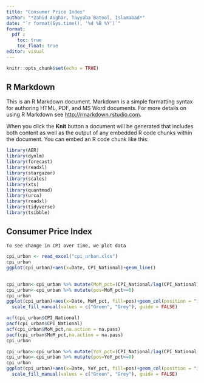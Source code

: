---
title: "Consumer Price Index"
author: "*Zahid Asghar, Tayyaba Batool, Islamabad*"
date: "`r format(Sys.time(), '%d %B %Y')`"
format: 
  pdf :
    toc: true
    toc_float: true
editor: visual
---

```{r setup, include=FALSE}
knitr::opts_chunk$set(echo = TRUE)
```

## R Markdown

This is an R Markdown document. Markdown is a simple formatting syntax for authoring HTML, PDF, and MS Word documents. For more details on using R Markdown see <http://rmarkdown.rstudio.com>.

When you click the **Knit** button a document will be generated that includes both content as well as the output of any embedded R code chunks within the document. You can embed an R code chunk like this:
```{r, eacho=FALSE, warning=FALSE,message=FALSE}
library(AER)
library(dynlm)
library(forecast)
library(readxl)
library(stargazer)
library(scales)
library(xts)
library(quantmod)
library(urca)
library(readxl)
library(tidyverse)
library(tsibble)
```

## Consumer Price Index

    To see change in CPI over time, we plot data 





```{r cpi}
cpi_urban <- read_excel("cpi_urban.xlsx")
cpi_urban
ggplot(cpi_urban)+aes(x=Date, CPI_National)+geom_line()
```

## 


```{r}
cpi_urban<-cpi_urban %>% mutate(MoM_pct=(CPI_National/lag(CPI_National)-1)*100) 
cpi_urban<-cpi_urban %>% mutate(pos=MoM_pct>=0)
cpi_urban
ggplot(cpi_urban)+aes(x=Date, MoM_pct, fill=pos)+geom_col(position = "identity",  size = 0.25) +
  scale_fill_manual(values = c("Green", "Grey"), guide = FALSE)


```

```{r}
acf(cpi_urban$CPI_National)
pacf(cpi_urban$CPI_National)
acf(cpi_urban$MoM_pct,na.action = na.pass)
pacf(cpi_urban$MoM_pct,na.action = na.pass)
cpi_urban
```
```{r}
cpi_urban<-cpi_urban %>% mutate(YoY_pct=(CPI_National/lag(CPI_National,12)-1)*100) 
cpi_urban<-cpi_urban %>% mutate(pos=YoY_pct>=0)
cpi_urban
ggplot(cpi_urban)+aes(x=Date, YoY_pct, fill=pos)+geom_col(position = "identity",  size = 0.25) +
  scale_fill_manual(values = c("Green", "Grey"), guide = FALSE)

```

